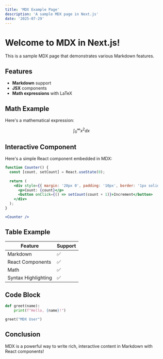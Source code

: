 ```yaml
---
title: 'MDX Example Page'
description: 'A sample MDX page in Next.js'
date: '2025-07-29'
---
```


# Welcome to MDX in Next.js!

This is a sample MDX page that demonstrates various Markdown features.

## Features

- **Markdown** support
- **JSX** components
- **Math expressions** with LaTeX

## Math Example

Here's a mathematical expression:

$$
\int_0^\infty x^2 dx
$$

## Interactive Component

Here's a simple React component embedded in MDX:

```jsx
function Counter() {
  const [count, setCount] = React.useState(0);
  
  return (
    <div style={{ margin: '20px 0', padding: '10px', border: '1px solid #ddd' }}>
      <p>Count: {count}</p>
      <button onClick={() => setCount(count + 1)}>Increment</button>
    </div>
  );
}

<Counter />
```

## Table Example

| Feature | Support |
|---------|---------|
| Markdown | ✅ |
| React Components | ✅ |
| Math | ✅ |
| Syntax Highlighting | ✅ |

## Code Block

```python
def greet(name):
    print(f"Hello, {name}!")

greet("MDX User")
```

## Conclusion

MDX is a powerful way to write rich, interactive content in Markdown with React components!
